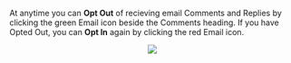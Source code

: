
At anytime you can **Opt Out** of recieving email Comments and Replies by clicking the green Email icon beside the Comments heading. If you have Opted Out, you can **Opt In** again by clicking the red Email icon.

<center>
	<img src={useBaseUrl('/img/global/optOut.gif')} />
</center>
